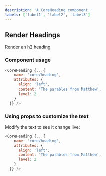 ```yaml
---
description: 'A CoreHeading component.'
labels: ['label1', 'label2', 'label3']
---
```



## Render Headings

Render an h2 heading

### Component usage
```js
<CoreHeading {...{
    name: 'core/heading',
    attributes: {
      align: 'left',
      content: 'The parables from Matthew',
      level: 2
    }
  }} />
```

### Using props to customize the text

Modify the text to see it change live:
```js live
<CoreHeading {...{
    name: 'core/heading',
    attributes: {
      align: 'left',
      content: 'The parables from Matthew',
      level: 2
    }
  }} />
```
